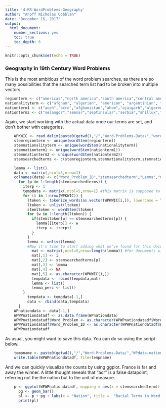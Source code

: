 ```yaml
---
title: '4-RR-WordProblems-Geography'
author: "Anoff Nicholas Cobblah"
date: "December 16, 2017"
output:
  html_document:
    number_sections: yes
    toc: true
    toc_depth: 6
---
```


```r
knitr::opts_chunk$set(echo = TRUE)
```

### Geography in 19th Century Word Problems

This is the most ambitious of the word problem searches, as there are so many possibilities that the searched term list had to be broken into multiple vectors.


```r

regionterm <- c("americas","north america","south america","central america","asia","orient","crimea","mediterranean","baltic","africa","colonies","atlantic","pacific","east","west","north","south","arctic","europe")
nationalityterm <- c("afghan", "algerian", "american", "argentinian", "australian", "austrian", "bahaman", "belgian", "bohemian","bolivian","brazilian","british","bulgarian","californian","canadian","chilean","chinese","confederate","costa rican","cuban","egyptian","english","ethiope","ethiopian","fijian","floridian","frank","french","german","greek","guatemalan","hatian","hawaiin","hungarian","indian","irish","italian","japanese","korean","liberian","mexican","moroccan","peruvian","portuguese","prussian","roman","romanian","russian","scottish","sicilian","south african","spanish","sudanese","swedish","swiss","tahitian","tunesian","tuscan","venezuelan","welsh","yankee")
nationterm1 <- c("aceh","acre","afghanistan","ahom","ajaigarh","algarves","algeria","alipura","alirajpur","alsace-lorraine","alwar","andorra","angoche","angola","anhalt","anhalt-bernburg","anhalt-dessau","anhalt-k?then","ankole","annam","antigua","anziku","araucan?a","argentina","argentine","aro confederacy","aschaffenburg","ashanti","athgarh","aussa","australia","austria","austria-hungary","austrian","baden","baguirmi","bahamas","bamana","banten","baol","barbados","barotseland","basutoland","batavian","bat?","bavaria","bechuanaland","beihan","belgium","benin","berg","bhutan","bhutan","bohemia","bolivia","bora bora","bornu","bourbon","bourbon spain","brazil","bremen","bruneian","brunswick","brunswick-l?neburg","buganda","bukhara","bulgaria","bundu","bunyoro","burma","burundi","california","cambodia","canada","cape colony","cape verde","carrara","cayor","central america","ceylon","chad","champa","champasak","chan santa cruz","cherokee nation","chile","china","cisalpine","cochin","cochinchina","colombia","comoros","confederate states","congo","cook islands","cospaia","costa rica","croatia","croatia-slavonia","cuba","dahomey","damagaram","darfur","dendi","denmark","denmark-norway","dhala","diriyah","dominica","dominican","durrani","dutch cape colony","east indies","easter island","ecuador","egypt","el salvador","elba","england","ethiopia","etruria","ezo","fante","fiji","finland","first hellenic","formosa","france","frankfurt","french","futa jallon","futa toro","galicia","gambia","garhwal","garo","gaza","genoa","german","german south-west africa","germany","gilbert and ellice islands","gomma","governorate of estonia","gozo","gran colombia","granadine","great britain","greece","guatemala","guiana","guinea","gumma","gyaaman","habsburg monarchy","haiti","hamburg","hanover","hawaii","helvetic","hesse","hesse-darmstadt","hesse-homburg","hobyo","hohenzollern-hechingen","hohenzollern-sigmaringen","holland","holstein","holy roman","honduras","huahine","hungary","huraa dynasty","hyderabad","illyrian provinces","imereti","india","ionian islands","ireland","italian","italy","jabal shammar","jaisalme","jammu","janjero","japan","jimma","johor","jolof","joseon","kaabu","kaarta","kaffa","kamerun","kano","kasanje","kashmir","kazakh khanate","kazembe","k?n?dougou","kharan","khasso","khiva","kokand","konbaung dynasty","kong","kongo","korea","kosovo vilayet","koya","krak?w","kuba","kuwait","lanfang","las bela","leyen","liberia","liechtenstein","liga federal","ligurian","limmu-ennarea","lippe","loango","lodomeria","lombardy-venetia","luba","l?beck","lucca","lunda","luxembourg","maguindanao","mainz","majeerteen","makran","malay","malta","mangareva","manipur","manitoba","maratha","maravi","maryland","massa","massina","mecklenburg-schwerin","mecklenburg-strelitz","medri bahri","merina","mexican","mexico","modena","moldavia","moldavia","monaco","montenegro","morocco","mosquito coast","mossis","mozambique","mthethwa paramountcy","mthwakazi","mughal","muscat","muskogee","mysore","naples","nassau","natal","nejd","nepal","netherlands","new granada","new guinea","new zealand ","nguyen dynasty","nicaragua","nieuwe republiek","niue","niuean monarchy","north borneo","north german","norway","nri","oldenburg","oman","orange","orungu","ottoman","ouaddai","oyo","pahang","papal states","papua","paraguay","parma","pashalik of timbuktu","patagonia","pattani","perak","persia","peru","peru-bolivian","portugal","pr?ncipe","prussia","qing dynasty","ragusa","raiatea","rarotonga","regensburg","reggio","reuss","reuss-ebersdorf","reuss-gera","reuss-greiz","reuss-lobenstein","rhodesia","roman","romania","roquebrune-cap-martin","rozwi","russian","rwanda","ryukyu","sahara","saint lucia","saint vincent and the grenadines","saint-domingue","samao","samoa","san marino","s?o tom?","sarawak","sardinia","saxe-altenburg","saxe-coburg and gotha","saxe-coburg-saalfeld","saxe-gotha-altenburg","saxe-hildburghausen","saxe-lauenburg","saxe-meiningen","saxe-weimar-eisenach","saxony","schaumburg-lippe","schleswig","schwarzburg-rudolstadt","schwarzburg-sondershausen","scotland","sedang")
nationterm2 <- c("selangor","sennar","septinsular","serbia","shilluk","siam","sicily","sierra leone","sikh","sikkim","sine","sirmoor","sokoto caliphate","solomon islands","somaliland","sonora","soran","south africa","spain","straits","sudan","sulu","surinam","swaziland","sweden","swiss","switzerland","tahiti","texas","the maldives","the netherlands","the rhine","the r?o de la plata","the rio grande","the river plate","the two sicilies","timor","tobago","togoland","tokugawa","tonga","tonkin","toucouleur","transvaal colony","travancore","tridentum","trinidad","trucial","tuscany","united states","upper aulaqi","upper yafa","uruguay","venezuela","wadai","wahidi balhaf","wahidi haban","waldeck","wales","wallachia","warsangali","warsaw","wassoulou","welayta","west africa","west florida","westphalia","wituland","w?rttemberg","w?rzburg","yeke","yucat?n","zanzibar","zulu")
```

Again, we start working with the actual data once our terms are set, and don't bother with categories.

```r
    WPKWIC <- read.delim(paste0(getwd(),"/","Word-Problems-Data/","wordproblemsKWIC.txt"), header = FALSE, sep="\t")
    stemregionterm <- unique(wordStem(regionterm))
    stemnationalityterm <- unique(wordStem(nationalityterm))
    stemnationterm1 <- unique(wordStem(nationterm1))
    stemnnationterm2 <- unique(wordStem(nationterm2))
    stemsearchedterms <- c(stemregionterm,stemnationalityterm,stemnationterm1,stemnnationterm2)

    lemma <- list()
    data <- matrix(,ncol=5,nrow=1)
    colnames(data) <- c("Word_Problem_ID","stemsearchedterm","Lemma","Category","Word_Problem")
      for (p in 1:length(stemsearchedterms)) {
        iterp <- 1
        tempdata <- matrix(,ncol=5,nrow=1) #this matrix is supposed to get wiped every loop.
        for (i in 1:nrow(WPKWIC)) {
          ltoken <- tokenize_words(as.vector(WPKWIC[i,]), lowercase = TRUE, stopwords = NULL, simplify = FALSE)
          ltoken <- unlist(ltoken)
          stemltoken <- wordStem(ltoken)
          for (w in 1:length(ltoken)) {
            if(stemltoken[w] == stemsearchedterms[p]) {
              lemma[[iterp]] <- w
              iterp <- iterp+1
            }
          }
          lemma <- unlist(lemma)
          #Now it's time to start adding what we've found for this document into our data matrix.
            mat <- matrix(,ncol=5,nrow=length(lemma)) #for documents with no matches, mat will have no rows, which is perfect.
            mat[,1] <- i
            mat[,2] <- stemsearchedterms[p]
            mat[,3] <- lemma
            mat[,4] <- NA
            mat[,5] <- as.character(WPKWIC[i,])
            tempdata <- rbind(tempdata,mat)
            lemma <- list()
            lemma_perc <- list()
        }
          tempdata <- tempdata[-1,]
          data <- rbind(data,tempdata)
      }
    WPnationdata <- data[-1,]
    WPWPnationdatadf <- as.data.frame(WPnationdata)
    WPWPnationdatadf$Word_Problem <- as.character(WPWPnationdatadf$Word_Problem) #need this column to be a character column for below
    WPWPnationdatadf$Word_Problem_ID <- as.character(WPWPnationdatadf$Word_Problem_ID) #need this column to be a character column for below
    WPWPnationdatadf
```

As usual, you might want to save this data. You can do so using the script below.

```r
    tempname <- paste0(getwd(),"/","Word-Problems-Data/","WPdata-nation.txt")
    write.table(WPWPnationdatadf, file=tempname)
```

And we can quickly visualize the counts by using ggplot. France is far and away the winner. A little thought reveals that "acr" is a false datapoint, referring not the the nation but to the unit of measure.

```r
    p <- ggplot(WPWPnationdatadf, mapping = aes(x = stemsearchedterm))
      pg <- geom_bar()
      pl <- p + pg + labs(x = "Nation", title =  "Racial Terms in Word Problems") +coord_flip()
      print(pl)
```

